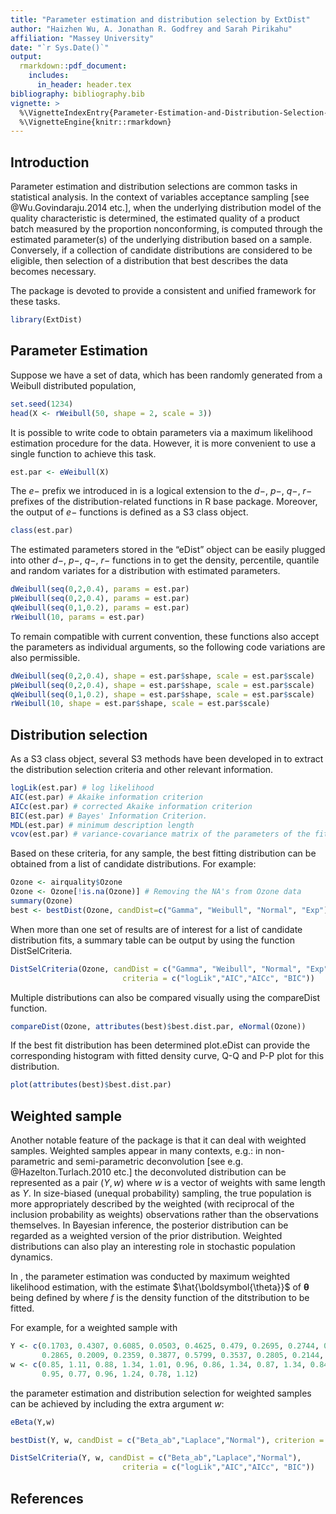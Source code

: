 ---
title: "Parameter estimation and distribution selection by ExtDist"
author: "Haizhen Wu, A. Jonathan R. Godfrey and Sarah Pirikahu"
affiliation: "Massey University"
date: "`r Sys.Date()`"
output:
  rmarkdown::pdf_document:
    includes:
      in_header: header.tex
bibliography: bibliography.bib
vignette: >
  %\VignetteIndexEntry{Parameter-Estimation-and-Distribution-Selection-by-ExtDist}
  %\VignetteEngine{knitr::rmarkdown}
---

## Introduction
Parameter estimation and distribution selections are common tasks in statistical analysis. In the context of variables acceptance sampling [see @Wu.Govindaraju.2014 etc.], when the underlying distribution model of the quality characteristic is determined, the estimated quality of a product batch measured by the proportion nonconforming, is computed through the estimated parameter(s) of the underlying distribution based on a sample. Conversely, if a collection of candidate distributions are considered to be eligible, then selection of a distribution that best describes the data becomes necessary. 

The \CRANpkg{ExtDist} package is devoted to provide a consistent and unified framework for these tasks.

```{r, message=FALSE}
library(ExtDist)
```

## Parameter Estimation
Suppose we have a set of data, which has been randomly generated from a Weibull distributed population,
```{r Data, comment=""}
set.seed(1234)
head(X <- rWeibull(50, shape = 2, scale = 3))
```

It is possible to write code to obtain parameters via a maximum likelihood estimation procedure for the data. However, it is more convenient to use a single function to achieve this task.

```{r Weibull est, comment=""}
est.par <- eWeibull(X)
```

The $e-$ prefix we introduced in \CRANpkg{ExtDist} is a logical extension to the $d-$, $p-$, $q-$, $r-$ prefixes of the distribution-related functions in R base package. Moreover, the output of $e-$ functions is defined as a S3 class object.

```{r class, comment=""}
class(est.par)
```

The estimated parameters stored in the "eDist" object can be easily plugged into other $d-$, $p-$, $q-$, $r-$ functions in \CRANpkg{ExtDist} to get the density, percentile, quantile and random variates for a distribution with estimated parameters.

```{r dpqr egs, results='hide'}
dWeibull(seq(0,2,0.4), params = est.par)
pWeibull(seq(0,2,0.4), params = est.par)
qWeibull(seq(0,1,0.2), params = est.par)
rWeibull(10, params = est.par)
```

To remain compatible with current convention, these functions also accept the parameters as individual arguments, so the following code variations are also permissible.

```{r, results='hide'}
dWeibull(seq(0,2,0.4), shape = est.par$shape, scale = est.par$scale)
pWeibull(seq(0,2,0.4), shape = est.par$shape, scale = est.par$scale)
qWeibull(seq(0,1,0.2), shape = est.par$shape, scale = est.par$scale)
rWeibull(10, shape = est.par$shape, scale = est.par$scale)
```
## Distribution selection
As a S3 class object, several S3 methods have been developed in \CRANpkg{ExtDist} to extract the distribution selection criteria and other relevant information.
```{r selection criterion, comment=""}
logLik(est.par) # log likelihood
AIC(est.par) # Akaike information criterion
AICc(est.par) # corrected Akaike information criterion
BIC(est.par) # Bayes' Information Criterion. 
MDL(est.par) # minimum description length 
vcov(est.par) # variance-covariance matrix of the parameters of the fitted distribution
```
Based on these criteria, for any sample, the best fitting distribution can be obtained from a list of candidate distributions. For example:
```{r Example, comment=""}
Ozone <- airquality$Ozone
Ozone <- Ozone[!is.na(Ozone)] # Removing the NA's from Ozone data
summary(Ozone)
best <- bestDist(Ozone, candDist=c("Gamma", "Weibull", "Normal", "Exp"), criterion = "logLik");best
```

When more than one set of results are of interest for a list of candidate distribution fits, a summary table can be output by using the function DistSelCriteria.

```{r DistSelCriteria, comment=""}
DistSelCriteria(Ozone, candDist = c("Gamma", "Weibull", "Normal", "Exp"),
                         criteria = c("logLik","AIC","AICc", "BIC"))
```
Multiple distributions can also be compared visually using the compareDist function.
```{r CompareDist, comment=""}
compareDist(Ozone, attributes(best)$best.dist.par, eNormal(Ozone))
```
If the best fit distribution has been determined plot.eDist can provide the corresponding histogram with fitted density curve, Q-Q and P-P plot for this distribution.
```{r ploteDist, error=FALSE}
plot(attributes(best)$best.dist.par)
```

## Weighted sample
Another notable feature of the \CRANpkg{ExtDist} package is that it can deal with weighted samples. Weighted samples appear in many contexts, e.g.: in non-parametric and semi-parametric deconvolution [see e.g. @Hazelton.Turlach.2010 etc.] the deconvoluted distribution can be represented as a pair $(Y,w)$ where $w$ is a vector of weights with same length as $Y$. In size-biased (unequal probability) sampling, the true population is more appropriately described by the weighted (with reciprocal of the inclusion probability as weights) observations rather than the observations themselves. In Bayesian inference, the posterior distribution can be regarded as a weighted version of the prior distribution. Weighted distributions can also play an interesting role in stochastic population dynamics.

In \CRANpkg{ExtDist}, the parameter estimation was conducted by maximum weighted likelihood estimation, with the estimate $\hat{\boldsymbol{\theta}}$ of $\boldsymbol{\theta}$ being defined by
\begin{align}\label{eq:1}
\hat{\boldsymbol{\theta}}^{w}=\arg\max_{\boldsymbol{\theta}}\sum_{i=1}^n w_i\ln f(Y_i;\boldsymbol{\theta}),
\end{align}
where $f$ is the density function of the ditstribution to be fitted.

For example, for a weighted sample with 
```{r Chunk10}
Y <- c(0.1703, 0.4307, 0.6085, 0.0503, 0.4625, 0.479, 0.2695, 0.2744, 0.2713, 0.2177, 
       0.2865, 0.2009, 0.2359, 0.3877, 0.5799, 0.3537, 0.2805, 0.2144, 0.2261, 0.4016)
w <- c(0.85, 1.11, 0.88, 1.34, 1.01, 0.96, 0.86, 1.34, 0.87, 1.34, 0.84, 0.84, 0.83, 1.09, 
       0.95, 0.77, 0.96, 1.24, 0.78, 1.12)
```
the parameter estimation and distribution selection for weighted samples can be achieved by including the extra argument $w$:
```{r Chunk11, comment=""}
eBeta(Y,w)

bestDist(Y, w, candDist = c("Beta_ab","Laplace","Normal"), criterion = "AIC")

DistSelCriteria(Y, w, candDist = c("Beta_ab","Laplace","Normal"),
                         criteria = c("logLik","AIC","AICc", "BIC"))
```

## References




